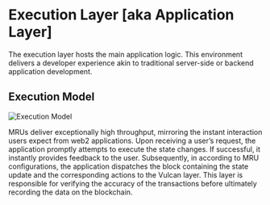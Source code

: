 # Execution Layer [aka Application Layer]

The execution layer hosts the main application logic. This environment delivers a developer experience akin to traditional server-side or backend application development.

## Execution Model

![Execution Model](/assets/execution-model.png)

MRUs deliver exceptionally high throughput, mirroring the instant interaction users expect from web2 applications. Upon receiving a user’s request, the application promptly attempts to execute the state changes. If successful, it instantly provides feedback to the user. Subsequently, in according to MRU configurations, the application dispatches the block containing the state update and the corresponding actions to the Vulcan layer. This layer is responsible for verifying the accuracy of the transactions before ultimately recording the data on the blockchain.

